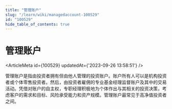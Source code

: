 ```yaml
---
title: "管理账户"
slug: "/learn/wiki/managedaccount-100529"
id: "100529"
hide_table_of_contents: true
---
```



# 管理账户

<ArticleMeta id={100529} updatedAt={'2023-09-26 13:58:51'} />
<div className='border-solid border-b border-t-0 my-4 border-[var(--ifm-color-gray-300)]' />

管理账户是指由投资者拥有但由他人管理的投资账户。账户所有人可以是机构投资者或个体零售投资者。然后，由投资者雇佣的专业基金经理监督账户及其中的交易活动。凭借对账户的自主权，专职经理积极地为个体作出与其相关的投资决策，考虑客户的需求和目标、风险承受能力和资产规模。管理账户最常见于高净值投资者之间。
